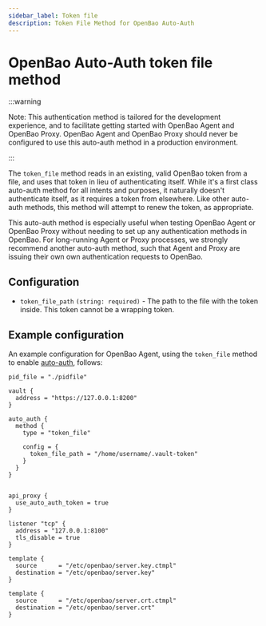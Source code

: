 ```yaml
---
sidebar_label: Token file
description: Token File Method for OpenBao Auto-Auth
---
```


# OpenBao Auto-Auth token file method

:::warning

Note: This authentication method is tailored for the development experience,
and to facilitate getting started with OpenBao Agent and OpenBao Proxy. OpenBao Agent and
OpenBao Proxy should never be configured to use this auto-auth method in a production environment.

:::

The `token_file` method reads in an existing, valid OpenBao token from a file, and uses that
token in lieu of authenticating itself. While it's a first class auto-auth method for all intents
and purposes, it naturally doesn't authenticate itself, as it requires a token from elsewhere. Like
other auto-auth methods, this method will attempt to renew the token, as appropriate.

This auto-auth method is especially useful when testing OpenBao Agent or OpenBao Proxy without needing to set up
any authentication methods in OpenBao. For long-running Agent or Proxy processes, we strongly recommend another
auto-auth method, such that Agent and Proxy are issuing their own own authentication requests to OpenBao.

## Configuration

- `token_file_path` `(string: required)` - The path to the file with the token inside. This token cannot be a wrapping token.

## Example configuration

An example configuration for OpenBao Agent, using the `token_file` method to enable [auto-auth](../index.mdx), follows:

```hcl
pid_file = "./pidfile"

vault {
  address = "https://127.0.0.1:8200"
}

auto_auth {
  method {
    type = "token_file"

    config = {
      token_file_path = "/home/username/.vault-token"
    }
  }
}


api_proxy {
  use_auto_auth_token = true
}

listener "tcp" {
  address = "127.0.0.1:8100"
  tls_disable = true
}

template {
  source      = "/etc/openbao/server.key.ctmpl"
  destination = "/etc/openbao/server.key"
}

template {
  source      = "/etc/openbao/server.crt.ctmpl"
  destination = "/etc/openbao/server.crt"
}
```
